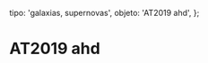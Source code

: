 
  tipo: 'galaxias, supernovas',
  objeto: 'AT2019 ahd',
};

# AT2019 ahd

<Imagen
  src="registro/at2019-ahd_20190213_at2019ahd_20190214_gjcb.jpg"
  fecha="20190213"
  desc="En NGC 3423"
/>